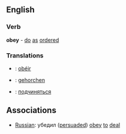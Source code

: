 ==English==

=== Verb ===
'''obey''' - [[do]] [[as]] [[order]]ed

===Translations===
* {{fr}}: [[obéir]]
* {{de}}: [[gehorchen]]
* {{ru}}: [[подчиняться]]

==Associations==
*[[Russian]]: убедил ([[persuade]]d) [[obey]] [[to]] [[deal]]